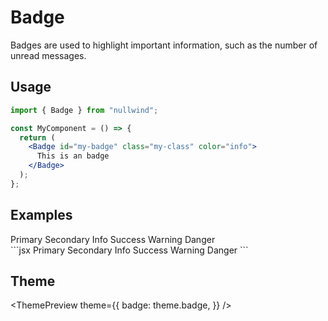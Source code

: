 

<Meta
  title="Badge"
  description="Badges are used to highlight important information, such as the number of unread messages."
/>

# Badge

Badges are used to highlight important information, such as the number of unread messages.

## Usage

```jsx
import { Badge } from "nullwind";

const MyComponent = () => {
  return (
    <Badge id="my-badge" class="my-class" color="info">
      This is an badge
    </Badge>
  );
};
```

## Examples

<Playground title="Default">
  <Playground.Preview>
    <div class="flex flex-wrap justify-center gap-2">
      <Badge>Primary</Badge>
      <Badge color="secondary">Secondary</Badge>
      <Badge color="info">Info</Badge>
      <Badge color="success">Success</Badge>
      <Badge color="warning">Warning</Badge>
      <Badge color="danger">Danger</Badge>
    </div>
  </Playground.Preview>
  <Playground.Code>
    ```jsx
    <Badge>Primary</Badge>
    <Badge color="secondary">Secondary</Badge>
    <Badge color="info">Info</Badge>
    <Badge color="success">Success</Badge>
    <Badge color="warning">Warning</Badge>
    <Badge color="danger">Danger</Badge>
    ```
  </Playground.Code>
</Playground>

## Theme

<ThemePreview
  theme={{
    badge: theme.badge,
  }}
/>
